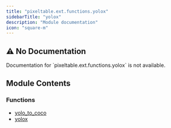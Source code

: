 ```yaml
---
title: "pixeltable.ext.functions.yolox"
sidebarTitle: "yolox"
description: "Module documentation"
icon: "square-m"
---
```


## ⚠️ No Documentation

<Warning>
Documentation for `pixeltable.ext.functions.yolox` is not available.
</Warning>

## Module Contents

### Functions

- [yolo_to_coco](./yolo_to_coco)
- [yolox](./yolox)

